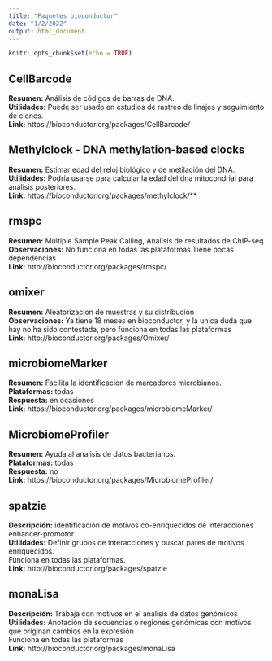 ```yaml
---
title: "Paquetes bioconductor"
date: "1/2/2022"
output: html_document
---
```


```r
knitr::opts_chunk$set(echo = TRUE)
```

## CellBarcode

**Resumen:** Análisis de códigos de barras de DNA.  
**Utilidades:** Puede ser usado en estudios de rastreo de linajes y seguimiento de clones.    
**Link:** https://bioconductor.org/packages/CellBarcode/   


## Methylclock - DNA methylation-based clocks  

**Resumen:** Estimar edad del reloj biológico y de metilación del DNA.   
**Utilidades:** Podría usarse para calcular la edad del dna mitocondrial para análisis posteriores.   
**Link:** https://bioconductor.org/packages/methylclock/**  


## rmspc  
**Resumen:** Multiple Sample Peak Calling, Analisis de resultados de ChIP-seq  
**Observaciones:** No funciona en todas las plataformas.Tiene pocas dependencias  
**Link:** http://bioconductor.org/packages/rmspc/


## omixer
**Resumen:** Aleatorizacion de muestras y su distribucion  
**Observaciones:** Ya tiene 18 meses en bioconductor, y la unica duda que hay no ha sido contestada, pero funciona en todas las plataformas  
**Link:** http://bioconductor.org/packages/Omixer/


## microbiomeMarker
**Resumen:** Facilita la identificacion de marcadores microbianos.   
**Plataformas:** todas  
**Respuesta:** en ocasiones  
**Link:** 	https://bioconductor.org/packages/microbiomeMarker/  


## MicrobiomeProfiler
**Resumen:** Ayuda al analisis de datos bacterianos.  
**Plataformas:** todas  
**Respuesta:** no  
**Link:** https://bioconductor.org/packages/MicrobiomeProfiler/  

## spatzie

**Descripción:** identificación de motivos co-enriquecidos de interacciones enhancer-promotor  
**Utilidades:** Definir grupos de interacciones y buscar pares de motivos enriquecidos.  
Funciona en todas las plataformas.  
**Link:** http://bioconductor.org/packages/spatzie  


## monaLisa

**Descripción:** Trabaja con motivos en el análisis de datos genómicos   
**Utilidades:** Anotación de secuencias o  regiones genómicas con motivos que originan cambios en la expresión  
Funciona en todas las plataformas   
**Link:** http://bioconductor.org/packages/monaLisa
  
